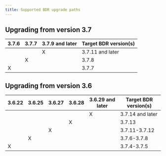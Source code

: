 ```yaml
---
title: Supported BDR upgrade paths
---
```

## Upgrading from version 3.7

| 3.7.6 | 3.7.7 | 3.7.9 and later | Target BDR version(s) |
| ----- | ----- | --------------- | --------------------- |
|       |       | X               | 3.7.11 and later      |
|       | X     |                 | 3.7.8                 |
| X     |       |                 | 3.7.7                 |

## Upgrading from version 3.6

| 3.6.22 | 3.6.25 | 3.6.27 | 3.6.28 | 3.6.29 and later | Target BDR version(s) |
| ------ | ------ | ------ | ------ | ---------------- | --------------------- |
|        |        |        |        | X                | 3.7.14 and later      |
|        |        |        | X      |                  | 3.7.13                |
|        |        | X      |        |                  | 3.7.11-3.7.12         |
|        | X      |        |        |                  | 3.7.6-3.7.8           |
| X      |        |        |        |                  | 3.7.4-3.7.5           |
